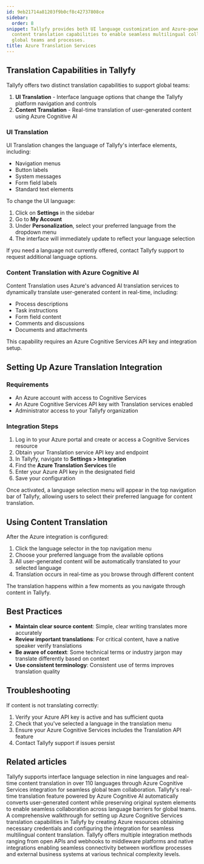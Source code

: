 ```yaml
---
id: 9eb21714a81203f9b0cf8c42737808ce
sidebar:
  order: 8
snippet: Tallyfy provides both UI language customization and Azure-powered real-time
  content translation capabilities to enable seamless multilingual collaboration across
  global teams and processes.
title: Azure Translation Services
---
```


## Translation Capabilities in Tallyfy

Tallyfy offers two distinct translation capabilities to support global teams:

1. **UI Translation** - Interface language options that change the Tallyfy platform navigation and controls
2. **Content Translation** - Real-time translation of user-generated content using Azure Cognitive AI

### UI Translation

UI Translation changes the language of Tallyfy's interface elements, including:

- Navigation menus
- Button labels
- System messages
- Form field labels
- Standard text elements

To change the UI language:

1. Click on **Settings** in the sidebar
2. Go to **My Account**
3. Under **Personalization**, select your preferred language from the dropdown menu
4. The interface will immediately update to reflect your language selection

If you need a language not currently offered, contact Tallyfy support to request additional language options.

### Content Translation with Azure Cognitive AI

Content Translation uses Azure's advanced AI translation services to dynamically translate user-generated content in real-time, including:

- Process descriptions
- Task instructions
- Form field content
- Comments and discussions
- Documents and attachments

This capability requires an Azure Cognitive Services API key and integration setup.

## Setting Up Azure Translation Integration

### Requirements

- An Azure account with access to Cognitive Services
- An Azure Cognitive Services API key with Translation services enabled
- Administrator access to your Tallyfy organization

### Integration Steps

1. Log in to your Azure portal and create or access a Cognitive Services resource
2. Obtain your Translation service API key and endpoint
3. In Tallyfy, navigate to **Settings > Integration**
4. Find the **Azure Translation Services** tile
5. Enter your Azure API key in the designated field
6. Save your configuration

Once activated, a language selection menu will appear in the top navigation bar of Tallyfy, allowing users to select their preferred language for content translation.

## Using Content Translation

After the Azure integration is configured:

1. Click the language selector in the top navigation menu
2. Choose your preferred language from the available options
3. All user-generated content will be automatically translated to your selected language
4. Translation occurs in real-time as you browse through different content

The translation happens within a few moments as you navigate through content in Tallyfy.

## Best Practices

- **Maintain clear source content**: Simple, clear writing translates more accurately
- **Review important translations**: For critical content, have a native speaker verify translations
- **Be aware of context**: Some technical terms or industry jargon may translate differently based on context
- **Use consistent terminology**: Consistent use of terms improves translation quality

## Troubleshooting

If content is not translating correctly:

1. Verify your Azure API key is active and has sufficient quota
2. Check that you've selected a language in the translation menu
3. Ensure your Azure Cognitive Services includes the Translation API feature
4. Contact Tallyfy support if issues persist


## Related articles
<CardGrid>
<LinkTitleCard header="<b>Miscellaneous > Translate content</b>" href="/products/pro/miscellaneous/how-can-i-translate-content-in-tallyfy/" > Tallyfy supports interface language selection in nine languages and real-time content translation in over 110 languages through Azure Cognitive Services integration for seamless global team collaboration. </LinkTitleCard>
<LinkTitleCard header="<b>Azure Translation > How to use content translation</b>" href="/products/pro/integrations/azure-translation/how-to-use-content-translation/" > Tallyfy's real-time translation feature powered by Azure Cognitive AI automatically converts user-generated content while preserving original system elements to enable seamless collaboration across language barriers for global teams. </LinkTitleCard>
<LinkTitleCard header="<b>Azure Translation > How to set up Azure Cognitive AI integration</b>" href="/products/pro/integrations/azure-translation/how-to-set-up-azure-cognitive-ai-integration/" > A comprehensive walkthrough for setting up Azure Cognitive Services translation capabilities in Tallyfy by creating Azure resources obtaining necessary credentials and configuring the integration for seamless multilingual content translation. </LinkTitleCard>
<LinkTitleCard header="<b>Pro > Integrations</b>" href="/products/pro/integrations/" > Tallyfy offers multiple integration methods ranging from open APIs and webhooks to middleware platforms and native integrations enabling seamless connectivity between workflow processes and external business systems at various technical complexity levels. </LinkTitleCard>
</CardGrid>